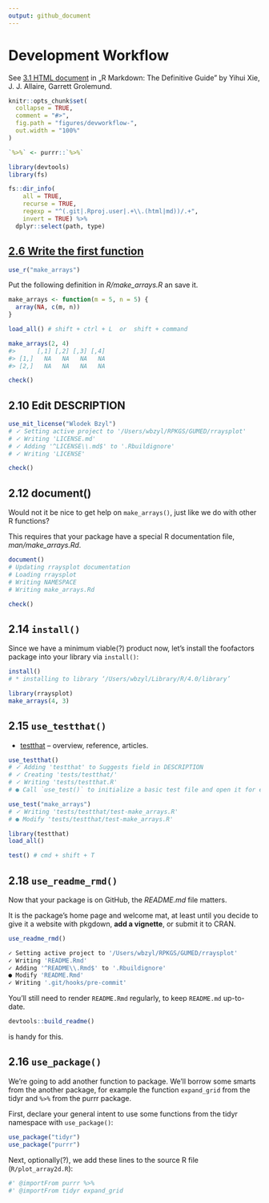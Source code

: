 ```yaml
---
output: github_document
---
```


# Development Workflow

See [3.1 HTML document](https://bookdown.org/yihui/rmarkdown/html-document.html)
in „R Markdown: The Definitive Guide” by Yihui Xie, J. J. Allaire, Garrett Grolemund.

```r
knitr::opts_chunk$set(
  collapse = TRUE,
  comment = "#>",
  fig.path = "figures/devworkflow-",
  out.width = "100%"
)

`%>%` <- purrr::`%>%`
```

```r
library(devtools)
library(fs)
```

```r
fs::dir_info(
    all = TRUE,
    recurse = TRUE,
    regexp = "^(.git|.Rproj.user|.+\\.(html|md))/.+",
    invert = TRUE) %>% 
  dplyr::select(path, type)
```

## [2.6 Write the first function](https://r-pkgs.org/whole-game.html#write-the-first-function)

```r
use_r("make_arrays")
```

Put the following definition in _R/make_arrays.R_ an save it.

```r
make_arrays <- function(m = 5, n = 5) {
  array(NA, c(m, n))
}
```

```r
load_all() # shift + ctrl + L  or  shift + command

make_arrays(2, 4)
#>      [,1] [,2] [,3] [,4]
#> [1,]   NA   NA   NA   NA
#> [2,]   NA   NA   NA   NA
```

```r
check()
```


## 2.10 Edit DESCRIPTION

```r
use_mit_license("Wlodek Bzyl")
# ✓ Setting active project to '/Users/wbzyl/RPKGS/GUMED/rraysplot'
# ✓ Writing 'LICENSE.md'
# ✓ Adding '^LICENSE\\.md$' to '.Rbuildignore'
# ✓ Writing 'LICENSE'
```

```r
check()
```


## 2.12 document()

Would not it be nice to get help on `make_arrays()`,
just like we do with other R functions?

This requires that your package have a special
R documentation file, _man/make_arrays.Rd_.

```r
document()
# Updating rraysplot documentation
# Loading rraysplot
# Writing NAMESPACE
# Writing make_arrays.Rd
```

```r
check()
```


## 2.14 `install()`

Since we have a minimum viable(?) product now,
let’s install the foofactors package into your 
library via `install()`:

```r
install()
# * installing to library ‘/Users/wbzyl/Library/R/4.0/library’
```

```r
library(rraysplot)
make_arrays(4, 3)
```


## 2.15 `use_testthat()`

* [testthat](https://testthat.r-lib.org) -- overview, reference, articles.

```r
use_testthat()
# ✓ Adding 'testthat' to Suggests field in DESCRIPTION
# ✓ Creating 'tests/testthat/'
# ✓ Writing 'tests/testthat.R'
# ● Call `use_test()` to initialize a basic test file and open it for editing.
```

```r
use_test("make_arrays")
# ✓ Writing 'tests/testthat/test-make_arrays.R'
# ● Modify 'tests/testthat/test-make_arrays.R'
```

```r
library(testthat)
load_all()
```

```r
test() # cmd + shift + T
```


## 2.18 `use_readme_rmd()`

Now that your package is on GitHub, the _README.md_ file matters. 

It is the package’s home page and welcome mat,
at least until you decide to give it a website with pkgdown,
**add a vignette**, or submit it to CRAN.

```r
use_readme_rmd()

✓ Setting active project to '/Users/wbzyl/RPKGS/GUMED/rraysplot'
✓ Writing 'README.Rmd'
✓ Adding '^README\\.Rmd$' to '.Rbuildignore'
● Modify 'README.Rmd'
✓ Writing '.git/hooks/pre-commit'
```

You'll still need to render `README.Rmd` regularly,
to keep `README.md` up-to-date.
```r
devtools::build_readme()
```
is handy for this.


## 2.16 `use_package()`

We’re going to add another function to package. 
We’ll borrow some smarts from the another package,
for example the function `expand_grid` from the tidyr
and `%>%` from the purrr package.

First, declare your general intent to use some functions
from the tidyr namespace with `use_package()`:

```r
use_package("tidyr")
use_package("purrr")
```

Next, optionally(?), we add these lines
to the source R file (`R/plot_array2d.R`):

```r
#' @importFrom purrr %>%
#' @importFrom tidyr expand_grid
```


